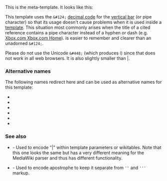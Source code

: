 {{Documentation subpage}}
<!-- PLEASE ADD CATEGORIES AND INTERWIKIS AT THE BOTTOM OF THIS PAGE -->

This is the {{tl|pipe}} meta-template. It looks like this: {{pipe}}

This template uses the <tt><nowiki>&amp;#124;</nowiki></tt> [[List of XML and HTML character entity references|decimal code]] for the [[vertical bar]] (or pipe character) so that its usage doesn't cause problems when it is used inside a [[Help:Template|template]]. This situation most commonly arises when the title of a cited reference contains a pipe character instead of a hyphen or dash (e.g. [http://www.xbox.com/ Xbox.com {{pipe}} Xbox.com Home]). <code>{{tl|Pipe}}</code> is easier to remember and clearer than an unadorned <tt><nowiki>&amp;#124;</nowiki></tt>.

Please do not use the Unicode <tt><nowiki>&amp;#448;</nowiki></tt> (which produces &#448;) since that does not work in all web browsers. It is also slightly smaller than &#124;.

=== Alternative names ===

The following names redirect here and can be used as alternative names for this template:
* {{tl|divider line}}
* {{tl|vbar}}
* {{tl|verti-bar}}
* {{tl|vertical bar}}
* {{tl|vertical line}}
* {{tl|vertical slash}}

=== See also ===

* {{tn|!}} - Used to encode "|" within template parameters or wikitables. Note that this one looks the same but has a very different meaning for the MediaWiki parser and thus has different functionality.
* {{tn|'}} - Used to encode apostrophe to keep it separate from <code><nowiki>''</nowiki></code> and <code><nowiki>'''</nowiki></code> markup.

<includeonly><!-- CATEGORIES AND INTERWIKIS HERE, THANKS -->
[[Category:輸入支援模板|{{PAGENAME}}]]

</includeonly>
